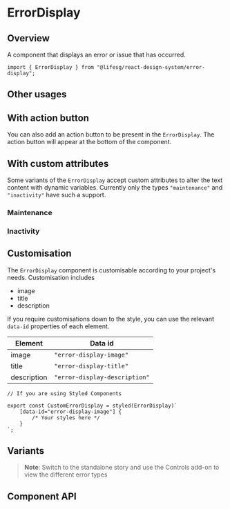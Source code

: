 
<Meta of={ErrorDisplayStories} />

# ErrorDisplay

## Overview

A component that displays an error or issue that has occurred.

```tsx
import { ErrorDisplay } from "@lifesg/react-design-system/error-display";
```

<Canvas of={ErrorDisplayStories.Default} />

## Other usages

## With action button

You can also add an action button to be present in the `ErrorDisplay`. The action button will
appear at the bottom of the component.

<Canvas of={ErrorDisplayStories.WithActionButton} />

## With custom attributes

Some variants of the `ErrorDisplay` accept custom attributes to alter the text content with
dynamic variables. Currently only the types `"maintenance"` and `"inactivity"` have such a support.

### Maintenance

<Canvas of={ErrorDisplayStories.Maintenance} />

### Inactivity

<Canvas of={ErrorDisplayStories.Inactivity} />

## Customisation

The `ErrorDisplay` component is customisable according to your project's needs. Customisation includes

-   image
-   title
-   description

<Canvas of={ErrorDisplayStories.CustomError} />

If you require customisations down to the style, you can use the relevant `data-id` properties of each element.

| Element     | Data id                       |
| ----------- | ----------------------------- |
| image       | `"error-display-image"`       |
| title       | `"error-display-title"`       |
| description | `"error-display-description"` |

```tsx
// If you are using Styled Components

export const CustomErrorDisplay = styled(ErrorDisplay)`
    [data-id="error-display-image"] {
        /* Your styles here */
    }
`;
```

## Variants

> **Note**: Switch to the standalone story and use the Controls add-on to view the different error types

<Canvas of={ErrorDisplayStories.Variants} />

## Component API

<PropsTable />
